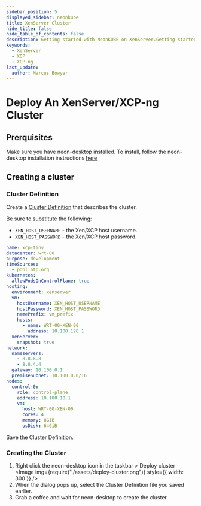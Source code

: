 ---
sidebar_position: 5
displayed_sidebar: neonkube
title: XenServer Cluster
hide_title: false
hide_table_of_contents: false
description: Getting started with NeonKUBE on XenServer.Getting started with NeonKUBE on XenServer.Getting started with NeonKUBE on XenServer.
keywords:
  - XenServer
  - XCP
  - XCP-ng
last_update:
  author: Marcus Bowyer
---


# Deploy An XenServer/XCP-ng Cluster

## Prerquisites

Make sure you have neon-desktop installed. To install, follow the neon-desktop installation instructions [here](./neon-desktop)

## Creating a cluster

### Cluster Definition

Create a [Cluster Definition](https://api-docs.neonforge.com/neonkube/api/Neon.Kube.ClusterDef.ClusterDefinition.html) that describes the cluster.

Be sure to substitute the following:

- `XEN_HOST_USERNAME` - the Xen/XCP host username.
- `XEN_HOST_PASSWORD` - the Xen/XCP host password.

```yaml
name: xcp-tiny
datacenter: wrt-00
purpose: development
timeSources:
  - pool.ntp.org
kubernetes:
  allowPodsOnControlPlane: true
hosting:
  environment: xenserver
  vm:
    hostUsername: XEN_HOST_USERNAME
    hostPassword: XEN_HOST_PASSWORD
    namePrefix: vm_prefix
    hosts:
      - name: WRT-00-XEN-00
        address: 10.100.128.1
  xenServer:
    snapshot: true
network:
  nameservers:
    - 8.8.8.8
    - 8.8.4.4
  gateway: 10.100.0.1
  premiseSubnet: 10.100.0.0/16
nodes:
  control-0:
    role: control-plane
    address: 10.100.10.1
    vm:
      host: WRT-00-XEN-00
      cores: 4
      memory: 8GiB
      osDisk: 64GiB
```

Save the Cluster Definition.

### Creating the Cluster

1. Right click the neon-desktop icon in the taskbar > Deploy cluster
   <Image img={require("./assets/deploy-cluster.png")} style={{ width: 300 }} />
2. When the dialog pops up, select the Cluster Definition file you saved earlier.
3. Grab a coffee and wait for neon-desktop to create the cluster.
